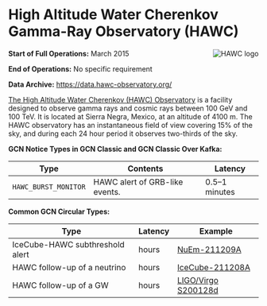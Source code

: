 
# High Altitude Water Cherenkov Gamma-Ray Observatory (HAWC)

<img
  src="/_static/img/hawc-logo.png"
  align="right"
  alt="HAWC logo"
  className="grid-col-6 mobile-lg:grid-col-4 tablet:grid-col-2 desktop:grid-col-3"
/>

**Start of Full Operations:** March 2015

**End of Operations:** No specific requirement

**Data Archive:**
https://data.hawc-observatory.org/

[The High Altitude Water Cherenkov (HAWC)
Observatory](https://hawc-observatory.org/) is a facility designed to
observe gamma rays and cosmic rays between 100 GeV and 100 TeV. It is
located at Sierra Negra, Mexico, at an altitude of 4100 m. The HAWC
observatory has an instantaneous field of view covering 15% of the
sky, and during each 24 hour period it observes two-thirds of the sky.

**GCN Notice Types in GCN Classic and GCN Classic Over Kafka:**

<div className="overflow-table">

| Type                 | Contents                       | Latency       |
| -------------------- | ------------------------------ | ------------- |
| `HAWC_BURST_MONITOR` | HAWC alert of GRB-like events. | 0.5–1 minutes |

</div>

**Common GCN Circular Types:**

<div className="overflow-table">

| Type                            | Latency | Example                                                          |
| ------------------------------- | ------- | ---------------------------------------------------------------- |
| IceCube-HAWC subthreshold alert | hours   | [NuEm-211209A](https://gcn.gsfc.nasa.gov/gcn3/31192.gcn3)        |
| HAWC follow-up of a neutrino    | hours   | [IceCube-211208A](https://gcn.gsfc.nasa.gov/gcn3/31199.gcn3)     |
| HAWC follow-up of a GW          | hours   | [LIGO/Virgo S200128d](https://gcn.gsfc.nasa.gov/gcn3/26907.gcn3) |

</div>
